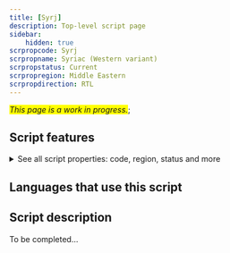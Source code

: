 ```yaml
---
title: [Syrj]
description: Top-level script page
sidebar:
    hidden: true
scrpropcode: Syrj
scrpropname: Syriac (Western variant)
scrpropstatus: Current
scrpropregion: Middle Eastern
scrpropdirection: RTL
---
```


<span style='background-color:yellow'>_This page is a work in progress._</span>;


## Script features

<details>
<summary> See all script properties: code, region, status and more</summary>
<ScriptInfo />
</details>

## Languages that use this script

<WsList script='Syrj' wsMax='5' />

## Script description

To be completed...

